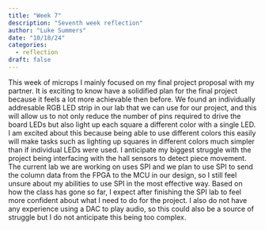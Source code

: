 ```yaml
---
title: "Week 7"
description: "Seventh week reflection"
author: "Luke Summers"
date: "10/18/24"
categories:
  - reflection
draft: false
---
```

This week of microps I mainly focused on my final project proposal with my partner. It is exciting to know have a solidified plan for the final project because it feels a lot more achievable then before. We found an individually addresable RGB LED strip in our lab that we can use for our project, and this will allow us to not only reduce the number of pins required to drive the board LEDs but also light up each square a different color with a single LED. I am excited about this because being able to use different colors this easily will make tasks such as lighting up squares in different colors much simpler than if individual LEDs were used. I anticipate my biggest struggle with the project being interfacing with the hall sensors to detect piece movement. The current lab we are working on uses SPI and we plan to use SPI to send the column data from the FPGA to the MCU in our design, so I still feel unsure about my abilities to use SPI in the most effective way. Based on how the class has gone so far, I expect after finishing the SPI lab to feel more confident about what I need to do for the project. I also do not have any experience using a DAC to play audio, so this could also be a source of struggle but I do not anticipate this being too complex. 